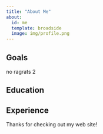 ```yaml
---
title: "About Me"
about:
  id: me
  template: broadside
  image: img/profile.png
---
```


:::{#me}

## Goals

no ragrats 2

## Education

## Experience

:::

Thanks for checking out my web site!
